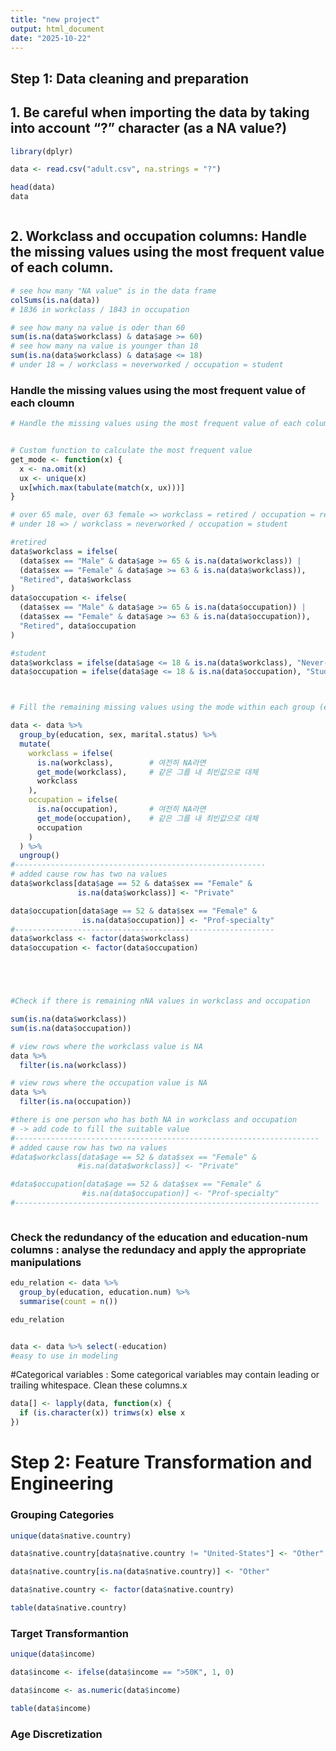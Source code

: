 ```yaml
---
title: "new project"
output: html_document
date: "2025-10-22"
---
```


## Step 1: Data cleaning and preparation

## 1. Be careful when importing the data by taking into account "?" character (as a NA value?)

```r

library(dplyr)

data <- read.csv("adult.csv", na.strings = "?")

head(data)
data



```

## 2. Workclass and occupation columns: Handle the missing values using the most frequent value of each column.

```r
# see how many "NA value" is in the data frame
colSums(is.na(data))
# 1836 in workclass / 1843 in occupation

# see how many na value is oder than 60
sum(is.na(data$workclass) & data$age >= 60)
# see how many na value is younger than 18
sum(is.na(data$workclass) & data$age <= 18)
# under 18 = / workclass = neverworked / occupation = student

```

### Handle the missing values using the most frequent value of each cloumn

```r
# Handle the missing values using the most frequent value of each column


# Custom function to calculate the most frequent value
get_mode <- function(x) {
  x <- na.omit(x)      
  ux <- unique(x)       
  ux[which.max(tabulate(match(x, ux)))]  
}

# over 65 male, over 63 female => workclass = retired / occupation = retired
# under 18 => / workclass = neverworked / occupation = student

#retired
data$workclass = ifelse(
  (data$sex == "Male" & data$age >= 65 & is.na(data$workclass)) |
  (data$sex == "Female" & data$age >= 63 & is.na(data$workclass)),
  "Retired", data$workclass
)
data$occupation <- ifelse(
  (data$sex == "Male" & data$age >= 65 & is.na(data$occupation)) |
  (data$sex == "Female" & data$age >= 63 & is.na(data$occupation)),
  "Retired", data$occupation
)

#student
data$workclass = ifelse(data$age <= 18 & is.na(data$workclass), "Never-worked", data$workclass)
data$occupation = ifelse(data$age <= 18 & is.na(data$occupation), "Student", data$occupation)



# Fill the remaining missing values using the mode within each group (education + sex + marital.status)

data <- data %>%
  group_by(education, sex, marital.status) %>%
  mutate(
    workclass = ifelse(
      is.na(workclass),        # 여전히 NA라면
      get_mode(workclass),     # 같은 그룹 내 최빈값으로 대체
      workclass
    ),
    occupation = ifelse(
      is.na(occupation),       # 여전히 NA라면
      get_mode(occupation),    # 같은 그룹 내 최빈값으로 대체
      occupation
    )
  ) %>%
  ungroup()
#--------------------------------------------------------
# added cause row has two na values
data$workclass[data$age == 52 & data$sex == "Female" &
               is.na(data$workclass)] <- "Private"

data$occupation[data$age == 52 & data$sex == "Female" &
                is.na(data$occupation)] <- "Prof-specialty"
#----------------------------------------------------------
data$workclass <- factor(data$workclass)
data$occupation <- factor(data$occupation)





#Check if there is remaining nNA values in workclass and occupation

sum(is.na(data$workclass))    
sum(is.na(data$occupation))    

# view rows where the workclass value is NA 
data %>%
  filter(is.na(workclass))

# view rows where the occupation value is NA
data %>%
  filter(is.na(occupation))

#there is one person who has both NA in workclass and occupation
# -> add code to fill the suitable value
#--------------------------------------------------------------------
# added cause row has two na values
#data$workclass[data$age == 52 & data$sex == "Female" &
               #is.na(data$workclass)] <- "Private"

#data$occupation[data$age == 52 & data$sex == "Female" &
                #is.na(data$occupation)] <- "Prof-specialty"
#--------------------------------------------------------------------



```

### Check the redundancy of the education and education-num columns : analyse the redundacy and apply the appropriate manipulations

```r
edu_relation <- data %>%
  group_by(education, education.num) %>%
  summarise(count = n())

edu_relation


data <- data %>% select(-education)
#easy to use in modeling

```

#Categorical variables : Some categorical variables may contain leading or trailing whitespace. Clean these columns.x

```r
data[] <- lapply(data, function(x) {         
  if (is.character(x)) trimws(x) else x     
})

```

# Step 2: Feature Transformation and Engineering

### Grouping Categories

```r
unique(data$native.country)

data$native.country[data$native.country != "United-States"] <- "Other"

data$native.country[is.na(data$native.country)] <- "Other"

data$native.country <- factor(data$native.country)

table(data$native.country)

```

### Target Transformantion

```r
unique(data$income)

data$income <- ifelse(data$income == ">50K", 1, 0)

data$income <- as.numeric(data$income)

table(data$income)

```

### Age Discretization













